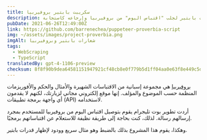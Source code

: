 ```yaml
---
title: سكريبت بابتير بروفيربيا
description: سكريبت بابتير لجلب "اقتباس اليوم" من بروفيربيا وإرجاعه كاستجابة JSON عبر الوحدة النمطية للأوامر (stdout).
pubDate: 2021-06-26T12:49:00Z
link: https://github.com/barrenechea/puppeteer-proverbia-script
img: ~/assets/images/project-proverbia.png
imgAlt: شعارات بابتير وبروفيربيا
tags:
  - WebScraping
  - TypeScript
translatedBy: gpt-4-1106-preview
checksum: 8f8f90b9dea64581151947921cf48cb8e0f779b5d1ff04aa0e63f8e449c5d9e5
---
```


[بروفيربيا](https://proverbia.net) هي مجموعة إسبانية من الاقتباسات الشهيرة والأمثال والحكم والأفوريزمات المنظمة حسب الموضوع والمؤلف. إنها موقع إلكتروني مجاني لزيارتك، لكنهم لا يقدمون أي واجهة برمجة تطبيقات (API) لاستخدامه.

أردت تطوير بوت تليجرام يقوم بتوصيل اقتباس اليوم من بروفيربيا للمستخدم بمجرد إرسالهم رسالة. لذلك، كنت بحاجة إلى طريقة نظيفة للاستعلام عن اقتباساتهم برمجيًا.

وهكذا، يقوم هذا المشروع بذلك بالضبط وهو مثال سريع وودود لإظهار قدرات بابتير.
